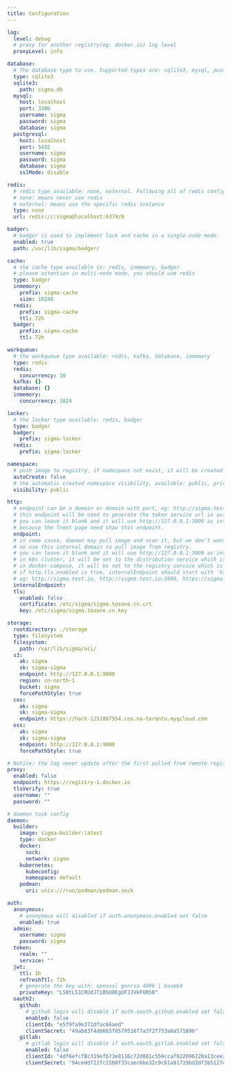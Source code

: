 ```yaml
---
title: Configuration
---
```


``` yaml
log:
  level: debug
  # proxy for another registry(eg: docker.io) log level
  proxyLevel: info

database:
  # The database type to use. Supported types are: sqlite3, mysql, postgresql
  type: sqlite3
  sqlite3:
    path: sigma.db
  mysql:
    host: localhost
    port: 3306
    username: sigma
    password: sigma
    database: sigma
  postgresql:
    host: localhost
    port: 5432
    username: sigma
    password: sigma
    database: sigma
    sslMode: disable

redis:
  # redis type available: none, external. Following all of redis config just use reference here.
  # none: means never use redis
  # external: means use the specific redis instance
  type: none
  url: redis://:sigma@localhost:6379/0

badger:
  # badger is used to implement lock and cache in a single-node mode.
  enabled: true
  path: /var/lib/sigma/badger/

cache:
  # the cache type available is: redis, inmemory, badger
  # please attention in multi-node mode, you should use redis
  type: badger
  inmemory:
    prefix: sigma-cache
    size: 10240
  redis:
    prefix: sigma-cache
    ttl: 72h
  badger:
    prefix: sigma-cache
    ttl: 72h

workqueue:
  # the workqueue type available: redis, kafka, database, inmemory
  type: redis
  redis:
    concurrency: 10
  kafka: {}
  database: {}
  inmemory:
    concurrency: 1024

locker:
  # the locker type available: redis, badger
  type: badger
  badger:
    prefix: sigma-locker
  redis:
    prefix: sigma-locker

namespace:
  # push image to registry, if namespace not exist, it will be created automatically
  autoCreate: false
  # the automatic created namespace visibility, available: public, private
  visibility: public

http:
  # endpoint can be a domain or domain with port, eg: http://sigma.test.io, https://sigma.test.io:30080, http://127.0.0.1:3000
  # this endpoint will be used to generate the token service url in auth middleware,
  # you can leave it blank and it will use http://127.0.0.1:3000 as internal domain by default,
  # because the front page need show this endpoint.
  endpoint:
  # in some cases, daemon may pull image and scan it, but we don't want to pull image from public registry domain,
  # so use this internal domain to pull image from registry.
  # you can leave it blank and it will use http://127.0.0.1:3000 as internal domain by default.
  # in k8s cluster, it will be set to the distribution service which is used to pull image from registry, eg: http://registry.default.svc.cluster.local:3000
  # in docker-compose, it will be set to the registry service which is used to pull image from registry, eg: http://registry:3000
  # if http.tls.enabled is true, internalEndpoint should start with 'https://'
  # eg: http://sigma.test.io, http://sigma.test.io:3000, https://sigma.test.io:30080
  internalEndpoint:
  tls:
    enabled: false
    certificate: /etc/sigma/sigma.tosone.cn.crt
    key: /etc/sigma/sigma.tosone.cn.key

storage:
  rootdirectory: ./storage
  type: filesystem
  filesystem:
    path: /var/lib/sigma/oci/
  s3:
    ak: sigma
    sk: sigma-sigma
    endpoint: http://127.0.0.1:9000
    region: cn-north-1
    bucket: sigma
    forcePathStyle: true
  cos:
    ak: sigma
    sk: sigma-sigma
    endpoint: https://hack-1251887554.cos.na-toronto.myqcloud.com
  oss:
    ak: sigma
    sk: sigma-sigma
    endpoint: http://127.0.0.1:9000
    forcePathStyle: true

# Notice: the tag never update after the first pulled from remote registry, unless you delete the image and pull again.
proxy:
  enabled: false
  endpoint: https://registry-1.docker.io
  tlsVerify: true
  username: ""
  password: ""

# daemon task config
daemon:
  builder:
    image: sigma-builder:latest
    type: docker
    docker:
      sock:
      network: sigma
    kubernetes:
      kubeconfig:
      namespace: default
    podman:
      uri: unix:///run/podman/podman.sock

auth:
  anonymous:
    # anonymous will disabled if auth.anonymous.enabled set false
    enabled: true
  admin:
    username: sigma
    password: sigma
  token:
    realm: ""
    service: ""
  jwt:
    ttl: 1h
    refreshTtl: 72h
    # generate the key with: openssl genrsa 4096 | base64
    privateKey: "LS0tLS1CRUdJTiBSU0EgUFJJVkFURSB"
  oauth2:
    github:
      # github login will disable if auth.oauth.github.enabled set false
      enabled: false
      clientId: "e5f9fa9e372dfac66aed"
      clientSecret: "49ab83f4d0665f8579516f7a3f2f753a6a57189b"
    gitlab:
      # gitlab login will disable if auth.oauth.gitlab.enabled set false
      enabled: false
      clientId: "4df6efcf8c319efb73e8116c72d881c559ccaf822096220a13cee3047b05ed70"
      clientSecret: "94ceddf22fc1560f33caec6be32c9c61a91719bd2df3b5127ccd43187192f95b"
```
